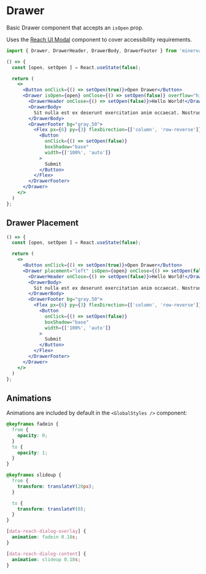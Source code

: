 
<Meta title="Elements|Drawer" component={Drawer} />

# Drawer

Basic Drawer component that accepts an `isOpen` prop.

Uses the [Reach UI Modal](https://reacttraining.com/reach-ui/dialog) component to cover accessibility requirements.

```js
import { Drawer, DrawerHeader, DrawerBody, DrawerFooter } from 'minerva-ui'
```

```jsx live
() => {
  const [open, setOpen ] = React.useState(false);

  return (
    <>
      <Button onClick={() => setOpen(true)}>Open Drawer</Button>
      <Drawer isOpen={open} onClose={() => setOpen(false)} overflow="hidden">
        <DrawerHeader onClose={() => setOpen(false)}>Hello World!</DrawerHeader>
        <DrawerBody>
          Sit nulla est ex deserunt exercitation anim occaecat. Nostrud ullamco deserunt aute id consequat veniam incididunt duis in sint irure nisi.
        </DrawerBody>
        <DrawerFooter bg="gray.50">
          <Flex px={6} py={3} flexDirection={['column', 'row-reverse']} bg="gray.50" radiusBottom="5px">
            <Button
              onClick={() => setOpen(false)}
              boxShadow="base"
              width={['100%', 'auto']}
            >
              Submit
            </Button>
          </Flex>
        </DrawerFooter>
      </Drawer>
    </>
  )
};
```

## Drawer Placement
```jsx live
() => {
  const [open, setOpen ] = React.useState(false);

  return (
    <>
      <Button onClick={() => setOpen(true)}>Open Drawer</Button>
      <Drawer placement="left" isOpen={open} onClose={() => setOpen(false)} overflow="hidden">
        <DrawerHeader onClose={() => setOpen(false)}>Hello World!</DrawerHeader>
        <DrawerBody>
          Sit nulla est ex deserunt exercitation anim occaecat. Nostrud ullamco deserunt aute id consequat veniam incididunt duis in sint irure nisi. Mollit officia cillum Lorem ullamco minim nostrud elit officia tempor esse quis. Sunt ad dolore quis aute consequat.
        </DrawerBody>
        <DrawerFooter bg="gray.50">
          <Flex px={6} py={3} flexDirection={['column', 'row-reverse']} bg="gray.50" radiusBottom="5px">
            <Button
              onClick={() => setOpen(false)}
              boxShadow="base"
              width={['100%', 'auto']}
            >
              Submit
            </Button>
          </Flex>
        </DrawerFooter>
      </Drawer>
    </>
  )
};
```

## Animations

Animations are included by default in the `<GlobalStyles />` component:

```css
@keyframes fadein {
  from {
    opacity: 0;
  }
  to {
    opacity: 1;
  }
}

@keyframes slideup {
  from {
    transform: translateY(20px);
  }

  to {
    transform: translateY(0);
  }
}

[data-reach-dialog-overlay] {
  animation: fadein 0.18s;
}

[data-reach-dialog-content] {
  animation: slideup 0.18s;
}
```